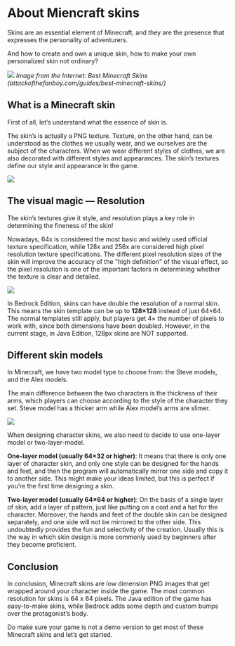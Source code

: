 # About Miencraft skins

Skins are an essential element of Minecraft, and they are the presence that expresses the personality of adventurers.

And how to create and own a unique skin, how to make your own personalized skin not ordinary?

![](some-popular-minecraft-skins.jpg)
*Image from the Internet: Best Minecraft Skins (attackofthefanboy.com/guides/best-minecraft-skins/)*

## What is a Minecraft skin

First of all, let’s understand what the essence of skin is.

The skin’s is actually a PNG texture. Texture, on the other hand, can be understood as the clothes we usually wear, and we ourselves are the subject of the characters. When we wear different styles of clothes, we are also decorated with different styles and appearances. The skin’s textures define our style and appearance in the game.

![](what-character-is-made-of.png)

## The visual magic — Resolution

The skin’s textures give it style, and resolution plays a key role in determining the fineness of the skin!

Nowadays, 64x is considered the most basic and widely used official texture specification, while 128x and 256x are considered high pixel resolution texture specifications. The different pixel resolution sizes of the skin will improve the accuracy of the "high definition" of the visual effect, so the pixel resolution is one of the important factors in determining whether the texture is clear and detailed.

![](same-skin-in-different-resolutions.png)

In Bedrock Edition, skins can have double the resolution of a normal skin. This means the skin template can be up to **128×128** instead of just 64×64. The normal templates still apply, but players get 4× the number of pixels to work with, since both dimensions have been doubled. However, in the current stage, in Java Edition, 128px skins are NOT supported.

## Different skin models

In Minecraft, we have two model type to choose from: the Steve models, and the Alex models.

The main difference between the two characters is the thickness of their arms, which players can choose according to the style of the character they set. Steve model has a thicker arm while Alex model’s arms are slimer.

![](steve-model-and-alex-model.png)

When designing character skins, we also need to decide to use one-layer model or two-layer-model.

**One-layer model (usually 64×32 or higher)**: It means that there is only one layer of character skin, and only one style can be designed for the hands and feet, and then the program will automatically mirror one side and copy it to another side. This might make your ideas limited, but this is perfect if you’re the first time designing a skin.

**Two-layer model (usually 64×64 or higher)**: On the basis of a single layer of skin, add a layer of pattern, just like putting on a coat and a hat for the character. Moreover, the hands and feet of the double skin can be designed separately, and one side will not be mirrored to the other side. This undoubtedly provides the fun and selectivity of the creation. Usually this is the way in which skin design is more commonly used by beginners after they become proficient.

## Conclusion

In conclusion, Minecraft skins are low dimension PNG images that get wrapped around your character inside the game. The most common resolution for skins is 64 x 64 pixels. The Java edition of the game has easy-to-make skins, while Bedrock adds some depth and custom bumps over the protagonist’s body.

Do make sure your game is not a demo version to get most of these Minecraft skins and let’s get started.